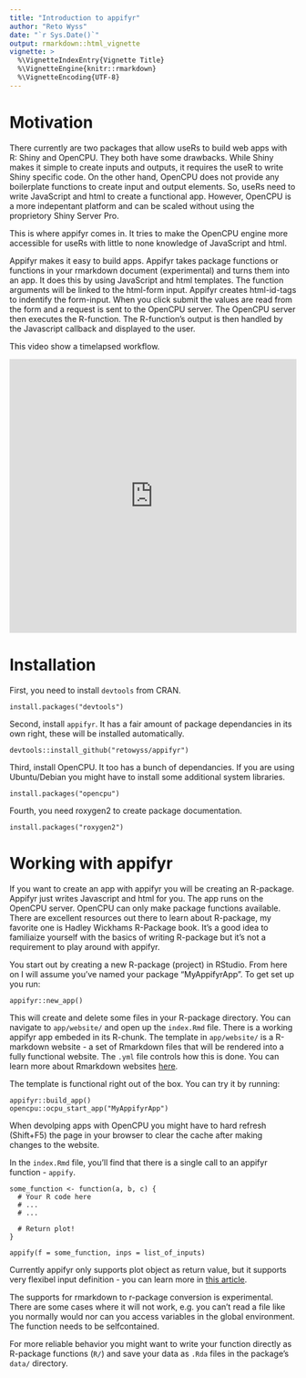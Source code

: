 ```yaml
---
title: "Introduction to appifyr"
author: "Reto Wyss"
date: "`r Sys.Date()`"
output: rmarkdown::html_vignette
vignette: >
  %\VignetteIndexEntry{Vignette Title}
  %\VignetteEngine{knitr::rmarkdown}
  %\VignetteEncoding{UTF-8}
---
```


# Motivation

There currently are two packages that allow useRs to build web apps with R: Shiny and OpenCPU. They both have some drawbacks. While Shiny makes it simple to create inputs and outputs, it requires the useR to write Shiny specific code. On the other hand, OpenCPU does not provide any boilerplate functions to create input and output elements. So, useRs need to write JavaScript and html to create a functional app. However, OpenCPU is a more indepentant platform and can be scaled without using the proprietory Shiny Server Pro. 

This is where appifyr comes in. It tries to make the OpenCPU engine more accessible for useRs with little to none knowledge of JavaScript and html.  

Appifyr makes it easy to build apps. Appifyr takes package functions or functions in your rmarkdown document (experimental) and turns them into an app. It does this by using JavaScript and html templates. The function arguments will be linked to the html-form input. Appifyr creates html-id-tags to indentify the form-input. When you click submit the values are read from the form and a request is sent to the OpenCPU server. The OpenCPU server then executes the R-function. The R-function's output is then handled by the Javascript callback and displayed to the user.

This video show a timelapsed workflow.

<iframe width="100%" height="480" src="https://www.youtube.com/embed/CAlBD6_T374" frameborder="0" gesture="media" allow="encrypted-media" allowfullscreen></iframe>

# Installation

First, you need to install `devtools` from CRAN.

```
install.packages("devtools")
```

Second, install `appifyr`. It has a fair amount of package dependancies in its own right, these will be installed automatically. 

```
devtools::install_github("retowyss/appifyr")
```

Third, install OpenCPU. It too has a bunch of dependancies. If you are using Ubuntu/Debian you might have to install some additional system libraries.

```
install.packages("opencpu")
```

Fourth, you need roxygen2 to create package documentation.

```
install.packages("roxygen2")
```

# Working with appifyr

If you want to create an app with appifyr you will be creating an R-package. Appifyr just writes Javascript and html for you. The app runs on the OpenCPU server. OpenCPU can only make package functions available. There are excellent resources out there to learn about R-package, my favorite one is Hadley Wickhams R-Package book. It's a good idea to familiaize yourself with the basics of writing R-package but it's not a requirement to play around with appifyr.

You start out by creating a new R-package (project) in RStudio. From here on I will assume you've named your package "MyAppifyrApp". To get set up you run:

```
appifyr::new_app()
```

This will create and delete some files in your R-package directory. You can navigate to `app/website/` and open up the `index.Rmd` file. There is a working appifyr app embeded in its R-chunk. The template in `app/website/` is a R-markdown website - a set of Rmarkdown files that will be rendered into a fully functional website. The `.yml` file controls how this is done. You can learn more about Rmarkdown websites [here](http://rmarkdown.rstudio.com/rmarkdown_websites.html).

The template is functional right out of the box. You can try it by running:

```
appifyr::build_app()
opencpu::ocpu_start_app("MyAppifyrApp")
```

When devolping apps with OpenCPU you might have to hard refresh (Shift+F5) the page in your browser to clear the cache after making changes to the website.

In the `index.Rmd` file, you'll find that there is a single call to an appifyr function - `appify`.

```
some_function <- function(a, b, c) {
  # Your R code here
  # ...
  # ...
  
  # Return plot!
}

appify(f = some_function, inps = list_of_inputs)
```

Currently appifyr only supports plot object as return value, but it supports very flexibel input definition - you can learn more in [this article](02-inputs.html).

The supports for rmarkdown to r-package conversion is experimental. There are some cases where it will not work, e.g. you can't read a file like you normally would nor can you access variables in the global environment. The function needs to be selfcontained.

For more reliable behavior you might want to write your function directly as R-package functions (`R/`) and save your data as `.Rda` files in the package's `data/` directory.

